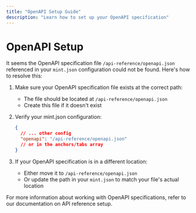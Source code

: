 ```yaml
---
title: "OpenAPI Setup Guide"
description: "Learn how to set up your OpenAPI specification"
---
```


# OpenAPI Setup

It seems the OpenAPI specification file `/api-reference/openapi.json` referenced in your `mint.json` configuration could not be found. Here's how to resolve this:

1. Make sure your OpenAPI specification file exists at the correct path:
   - The file should be located at `/api-reference/openapi.json`
   - Create this file if it doesn't exist

2. Verify your mint.json configuration:
   ```json
   {
     // ... other config
     "openapi": "/api-reference/openapi.json"
     // or in the anchors/tabs array
   }
   ```

3. If your OpenAPI specification is in a different location:
   - Either move it to `/api-reference/openapi.json`
   - Or update the path in your `mint.json` to match your file's actual location

For more information about working with OpenAPI specifications, refer to our documentation on API reference setup.